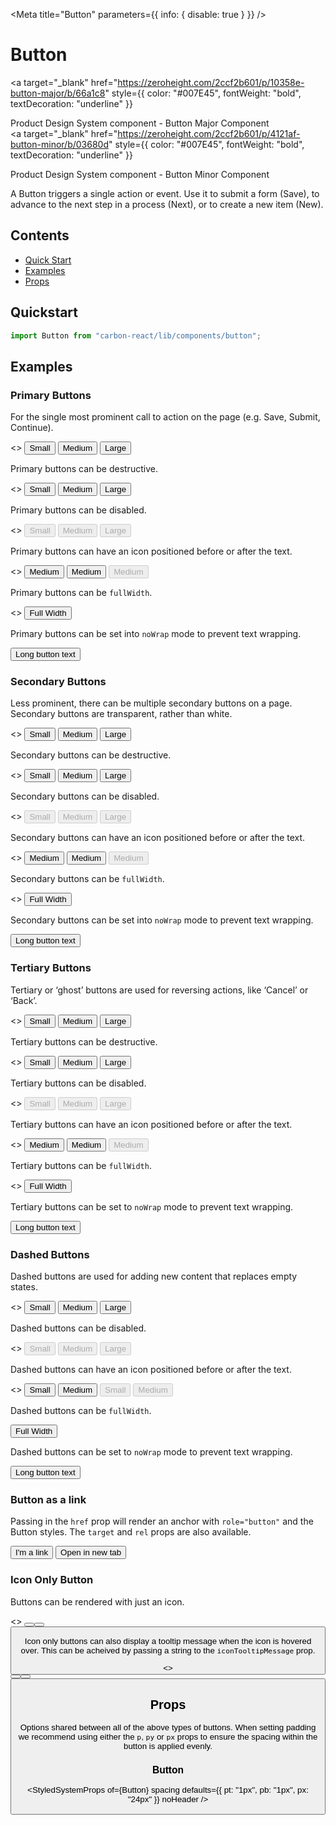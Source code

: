 
<Meta title="Button" parameters={{ info: { disable: true } }} />

# Button

<a
  target="_blank"
  href="https://zeroheight.com/2ccf2b601/p/10358e-button-major/b/66a1c8"
  style={{ color: "#007E45", fontWeight: "bold", textDecoration: "underline" }}
>
  Product Design System component - Button Major Component
</a>
<br />
<a
  target="_blank"
  href="https://zeroheight.com/2ccf2b601/p/4121af-button-minor/b/03680d"
  style={{ color: "#007E45", fontWeight: "bold", textDecoration: "underline" }}
>
  Product Design System component - Button Minor Component
</a>

A Button triggers a single action or event.
Use it to submit a form (Save), to advance to the next step in a process (Next), or to create a new item (New).

## Contents

- [Quick Start](#quick-start)
- [Examples](#examples)
- [Props](#props)

## Quickstart

```javascript
import Button from "carbon-react/lib/components/button";
```

## Examples

### Primary Buttons

For the single most prominent call to action on the page (e.g. Save, Submit, Continue).

<Canvas>
  <Story name="primary">
    <>
      <Button mt={2} buttonType="primary" size="small">
        Small
      </Button>
      <Button mt={2} buttonType="primary" ml={2}>
        Medium
      </Button>
      <Button mt={2} buttonType="primary" size="large" ml={2}>
        Large
      </Button>
    </>
  </Story>
</Canvas>

Primary buttons can be destructive.

<Canvas>
  <Story name="primary/destructive">
    <>
      <Button mt={2} buttonType="primary" destructive size="small">
        Small
      </Button>
      <Button mt={2} buttonType="primary" destructive ml={2}>
        Medium
      </Button>
      <Button mt={2} buttonType="primary" destructive size="large" ml={2}>
        Large
      </Button>
    </>
  </Story>
</Canvas>

Primary buttons can be disabled.

<Canvas>
  <Story name="primary/disabled">
    <>
      <Button mt={2} buttonType="primary" disabled size="small">
        Small
      </Button>
      <Button mt={2} buttonType="primary" disabled ml={2}>
        Medium
      </Button>
      <Button mt={2} buttonType="primary" disabled size="large" ml={2}>
        Large
      </Button>
    </>
  </Story>
</Canvas>

Primary buttons can have an icon positioned before or after the text.

<Canvas>
  <Story name="primary/icon">
    <>
      <Button mt={2} buttonType="primary" iconType="print">
        Medium
      </Button>
      <Button
        mt={2}
        buttonType="primary"
        destructive
        iconType="delete"
        iconPosition="after"
        ml={2}
      >
        Medium
      </Button>
      <Button
        mt={2}
        buttonType="primary"
        disabled
        iconType="print"
        iconPosition="after"
        ml={2}
      >
        Medium
      </Button>
    </>
  </Story>
</Canvas>

Primary buttons can be `fullWidth`.

<Canvas>
  <Story name="primary/full-width">
    <>
      <Button mt={2} buttonType="primary" fullWidth>
        Full Width
      </Button>
    </>
  </Story>
</Canvas>

Primary buttons can be set into `noWrap` mode to prevent text wrapping.

<Canvas>
  <Story name="primary/noWrap">
    <Button mt={2} buttonType="primary" noWrap>
      Long button text
    </Button>
  </Story>
</Canvas>

### Secondary Buttons

Less prominent, there can be multiple secondary buttons on a page.
Secondary buttons are transparent, rather than white.

<Canvas>
  <Story name="secondary">
    <>
      <Button mt={2} size="small">
        Small
      </Button>
      <Button mt={2} ml={2}>
        Medium
      </Button>
      <Button mt={2} size="large" ml={2}>
        Large
      </Button>
    </>
  </Story>
</Canvas>

Secondary buttons can be destructive.

<Canvas>
  <Story name="secondary/destructive">
    <>
      <Button mt={2} destructive size="small">
        Small
      </Button>
      <Button mt={2} destructive ml={2}>
        Medium
      </Button>
      <Button mt={2} destructive size="large" ml={2}>
        Large
      </Button>
    </>
  </Story>
</Canvas>

Secondary buttons can be disabled.

<Canvas>
  <Story name="secondary/disabled">
    <>
      <Button mt={2} size="small" disabled>
        Small
      </Button>
      <Button mt={2} disabled ml={2}>
        Medium
      </Button>
      <Button mt={2} size="large" disabled ml={2}>
        Large
      </Button>
    </>
  </Story>
</Canvas>

Secondary buttons can have an icon positioned before or after the text.

<Canvas>
  <Story name="secondary/icon">
    <>
      <Button mt={2} iconType="print">
        Medium
      </Button>
      <Button mt={2} destructive iconType="delete" iconPosition="after" ml={2}>
        Medium
      </Button>
      <Button mt={2} disabled iconType="print" iconPosition="after" ml={2}>
        Medium
      </Button>
    </>
  </Story>
</Canvas>

Secondary buttons can be `fullWidth`.

<Canvas>
  <Story name="secondary/full-width">
    <>
      <Button mt={2} buttonType="secondary" fullWidth>
        Full Width
      </Button>
    </>
  </Story>
</Canvas>

Secondary buttons can be set into `noWrap` mode to prevent text wrapping.

<Canvas>
  <Story name="secondary/noWrap" parameters={{ chromatic: { disable: true } }}>
    <Button mt={2} buttonType="secondary" noWrap>
      Long button text
    </Button>
  </Story>
</Canvas>

### Tertiary Buttons

Tertiary or ‘ghost’ buttons are used for reversing actions, like ‘Cancel’ or ‘Back’.

<Canvas>
  <Story name="tertiary">
    <>
      <Button mt={2} buttonType="tertiary" size="small">
        Small
      </Button>
      <Button mt={2} buttonType="tertiary" ml={2}>
        Medium
      </Button>
      <Button mt={2} buttonType="tertiary" size="large" ml={2}>
        Large
      </Button>
    </>
  </Story>
</Canvas>

Tertiary buttons can be destructive.

<Canvas>
  <Story name="tertiary/destructive">
    <>
      <Button mt={2} buttonType="tertiary" destructive size="small">
        Small
      </Button>
      <Button mt={2} buttonType="tertiary" destructive ml={2}>
        Medium
      </Button>
      <Button mt={2} buttonType="tertiary" destructive size="large" ml={2}>
        Large
      </Button>
    </>
  </Story>
</Canvas>

Tertiary buttons can be disabled.

<Canvas>
  <Story name="tertiary/disabled">
    <>
      <Button mt={2} buttonType="tertiary" disabled size="small">
        Small
      </Button>
      <Button mt={2} buttonType="tertiary" disabled ml={2}>
        Medium
      </Button>
      <Button mt={2} buttonType="tertiary" disabled size="large" ml={2}>
        Large
      </Button>
    </>
  </Story>
</Canvas>

Tertiary buttons can have an icon positioned before or after the text.

<Canvas>
  <Story name="tertiary/icon">
    <>
      <Button mt={2} buttonType="tertiary" iconType="print">
        Medium
      </Button>
      <Button
        mt={2}
        buttonType="tertiary"
        destructive
        iconType="delete"
        iconPosition="after"
        ml={2}
      >
        Medium
      </Button>
      <Button
        mt={2}
        buttonType="tertiary"
        disabled
        iconType="print"
        iconPosition="after"
        ml={2}
      >
        Medium
      </Button>
    </>
  </Story>
</Canvas>

Tertiary buttons can be `fullWidth`.

<Canvas>
  <Story name="tertiary/full-width">
    <>
      <Button mt={2} buttonType="tertiary" fullWidth>
        Full Width
      </Button>
    </>
  </Story>
</Canvas>

Tertiary buttons can be set to `noWrap` mode to prevent text wrapping.

<Canvas>
  <Story name="tertiary/noWrap" parameters={{ chromatic: { disable: true } }}>
    <Button mt={2} buttonType="tertiary" noWrap>
      Long button text
    </Button>
  </Story>
</Canvas>

### Dashed Buttons

Dashed buttons are used for adding new content that replaces empty states.

<Canvas>
  <Story name="dashed">
    <>
      <Button mt={2} buttonType="dashed" size="small">
        Small
      </Button>
      <Button mt={2} buttonType="dashed" ml={2}>
        Medium
      </Button>
      <Button mt={2} buttonType="dashed" size="large" ml={2}>
        Large
      </Button>
    </>
  </Story>
</Canvas>

Dashed buttons can be disabled.

<Canvas>
  <Story name="dashed/disabled">
    <>
      <Button mt={2} buttonType="dashed" disabled size="small">
        Small
      </Button>
      <Button mt={2} buttonType="dashed" disabled ml={2}>
        Medium
      </Button>
      <Button mt={2} buttonType="dashed" disabled size="large" ml={2}>
        Large
      </Button>
    </>
  </Story>
</Canvas>

Dashed buttons can have an icon positioned before or after the text.

<Canvas>
  <Story name="dashed/icon">
    <>
      <Button mt={2} buttonType="dashed" iconType="add" size="small">
        Small
      </Button>
      <Button
        mt={2}
        buttonType="dashed"
        iconType="add"
        iconPosition="after"
        ml={2}
      >
        Medium
      </Button>
      <Button
        mt={2}
        buttonType="dashed"
        disabled
        iconType="add"
        size="small"
        ml={2}
      >
        Small
      </Button>
      <Button
        mt={2}
        buttonType="dashed"
        disabled
        iconType="add"
        iconPosition="after"
        ml={2}
      >
        Medium
      </Button>
    </>
  </Story>
</Canvas>

Dashed buttons can be `fullWidth`.

<Canvas>
  <Story name="dashed/full-width">
    <Button mt={2} buttonType="dashed" fullWidth>
      Full Width
    </Button>
  </Story>
</Canvas>

Dashed buttons can be set to `noWrap` mode to prevent text wrapping.

<Canvas>
  <Story name="dashed/noWrap" parameters={{ chromatic: { disable: true } }}>
    <Button mt={2} buttonType="dashed" noWrap>
      Long button text
    </Button>
  </Story>
</Canvas>

### Button as a link

Passing in the `href` prop will render an anchor with `role="button"` and the Button styles. The `target` and `rel` props are also available.

<Canvas>
  <Story name="as a link">
    <Button mt={2} buttonType="primary" href="/">
      I'm a link
    </Button>
    <Button
      mt={2}
      buttonType="primary"
      href="/"
      target="_blank"
      rel="noopener noreferrer"
      ml={4}
    >
      Open in new tab
    </Button>
  </Story>
</Canvas>

### Icon Only Button

Buttons can be rendered with just an icon.

<Canvas>
  <Story name="icon only button">
    <>
      <Button
        mt={2}
        buttonType="primary"
        size="small"
        iconType="bin"
        aria-label="Delete"
      />
      <Button mt={2} destructive ml={2} iconType="bin" aria-label="Delete" />
      <Button
        mt={2}
        buttonType="dashed"
        size="large"
        ml={2}
        iconType="bin"
        aria-label="Delete"
      />
    </>
  </Story>
</Canvas>

Icon only buttons can also display a tooltip message when the icon is hovered over. This can be acheived by passing a string to the `iconTooltipMessage` prop.

<Canvas>
  <Story
    name="icon only button with tooltip"
    parameters={{ chromatic: { disable: true } }}
  >
    <>
      <Button
        mt={2}
        buttonType="primary"
        size="small"
        iconType="bin"
        iconTooltipMessage="This is a tooltip"
        aria-label="Delete"
      />
      <Button
        destructive
        ml={2}
        iconType="bin"
        iconTooltipMessage="This is a tooltip"
        aria-label="Delete"
      />
      <Button
        mt={2}
        buttonType="dashed"
        size="large"
        ml={2}
        iconType="bin"
        iconTooltipMessage="This is a tooltip"
        aria-label="Delete"
      />
    </>
  </Story>
</Canvas>

## Props

Options shared between all of the above types of buttons. When setting padding we recommend using either the `p`, `py`
or `px` props to ensure the spacing within the button is applied evenly.

### Button

<StyledSystemProps
  of={Button}
  spacing
  defaults={{ pt: "1px", pb: "1px", px: "24px" }}
  noHeader
/>
